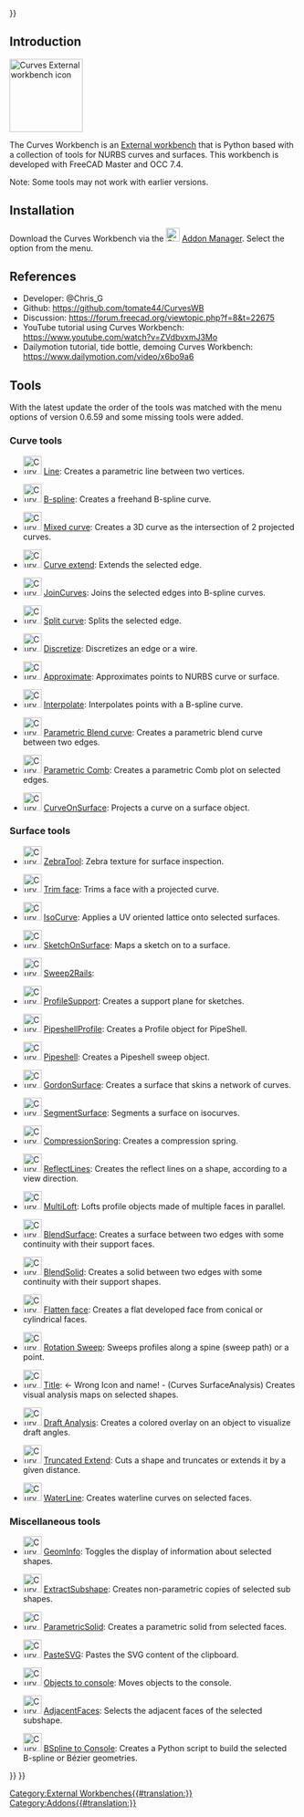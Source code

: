 <languages/>
{{UnfinishedDocu{{#translation:}}}}

<translate>

==Introduction== <!--T:2-->

</translate>
[[Image:Curves_workbench_icon.svg|thumb|128px|<translate><!--T:13--> Curves External workbench icon</translate>]]
{{TOCright}}
<translate>

<!--T:3-->
The Curves Workbench is an [[External_workbenches|External workbench]] that is Python based with a collection of tools for NURBS curves and surfaces. This workbench is developed with FreeCAD Master and OCC 7.4.

<!--T:14-->
Note: Some tools may not work with earlier versions.

==Installation== <!--T:4-->

<!--T:5-->
Download the Curves Workbench via the [[Image:Std_AddonMgr.svg|24px|link=Std_AddonMgr]] [[Std_AddonMgr|Addon Manager]]. Select the {{MenuCommand|Tools → Addon Manager}} option from the menu.

==References== <!--T:6-->

<!--T:7-->
* Developer: @Chris_G
* Github: https://github.com/tomate44/CurvesWB
* Discussion: https://forum.freecad.org/viewtopic.php?f=8&t=22675
* YouTube tutorial using Curves Workbench: https://www.youtube.com/watch?v=ZVdbvxmJ3Mo
* Dailymotion tutorial, tide bottle, demoing Curves Workbench: https://www.dailymotion.com/video/x6bo9a6

==Tools== <!--T:8-->

<!--T:15-->
With the latest update the order of the tools was matched with the menu options of version 0.6.59 and some missing tools were added.

===Curve tools=== <!--T:16-->

<!--T:17-->
* [[Image:Curves_Line.svg|32px]] [[Curves_Line|Line]]: Creates a parametric line between two vertices.

<!--T:18-->
* [[Image:Curves_EditableSpline.svg|32px]] [[Curves_EditableSpline|B-spline]]: Creates a freehand B-spline curve.

<!--T:19-->
* [[Image:Curves_MixedCurve.svg|32px]] [[Curves_MixedCurve|Mixed curve]]: Creates a 3D curve as the intersection of 2 projected curves.

<!--T:20-->
* [[Image:Curves_ExtendCurve.svg|32px]] [[Curves_ExtendCurve|Curve extend]]: Extends the selected edge.

<!--T:21-->
* [[Image:Curves_JoinCurve.svg|32px]] [[Curves_JoinCurve|JoinCurves]]: Joins the selected edges into B-spline curves.

<!--T:22-->
* [[Image:Curves_SplitCurve.svg|32px]] [[Curves_SplitCurve|Split curve]]: Splits the selected edge.

<!--T:23-->
* [[Image:Curves_Discretize.svg|32px]] [[Curves_Discretize|Discretize]]: Discretizes an edge or a wire.

<!--T:24-->
* [[Image:Curves_Approximate.svg|32px]] [[Curves_Approximate|Approximate]]: Approximates points to NURBS curve or surface.

<!--T:25-->
* [[Image:Curves_Interpolate.svg|32px]] [[Curves_Interpolate|Interpolate]]: Interpolates points with a B-spline curve.

<!--T:26-->
* [[Image:Curves_ParametricBlendCurve.svg|32px]] [[Curves_ParametricBlendCurve|Parametric Blend curve]]: Creates a parametric blend curve between two edges.

<!--T:27-->
* [[Image:Curves_ParametricComb.svg|32px]] [[Curves_ParametricComb|Parametric Comb]]: Creates a parametric Comb plot on selected edges.

<!--T:28-->
* [[Image:Curves_CurveOnSurface.svg|32px]] [[Curves_CurveOnSurface|CurveOnSurface]]: Projects a curve on a surface object.

===Surface tools=== <!--T:29-->

<!--T:30-->
* [[Image:Curves_ZebraTool.svg|32px]] [[Curves_ZebraTool|ZebraTool]]: Zebra texture for surface inspection.

<!--T:31-->
* [[Image:Curves_TrimFace.svg|32px]] [[Curves_TrimFace|Trim face]]: Trims a face with a projected curve.

<!--T:32-->
* [[Image:Curves_IsoCurve.svg|32px]] [[Curves_IsoCurve|IsoCurve]]: Applies a UV oriented lattice onto selected surfaces.

<!--T:33-->
* [[Image:Curves_SketchOnSurface.svg|32px]] [[Curves_SketchOnSurface|SketchOnSurface]]: Maps a sketch on to a surface.

<!--T:34-->
* [[Image:Curves_Sweep2Rails.svg|32px]] [[Curves_Sweep2Rails|Sweep2Rails]]:

<!--T:35-->
* [[Image:Curves_ProfileSupport.svg|32px]] [[Curves_ProfileSupport|ProfileSupport]]: Creates a support plane for sketches.

<!--T:36-->
* [[Image:Curves_PipeshellProfile.svg|32px]] [[Curves_PipeshellProfile|PipeshellProfile]]: Creates a Profile object for PipeShell.

<!--T:37-->
* [[Image:Curves_Pipeshell.svg|32px]] [[Curves_Pipeshell|Pipeshell]]: Creates a Pipeshell sweep object.

<!--T:38-->
* [[Image:Curves_GordonSurface.svg|32px]] [[Curves_GordonSurface|GordonSurface]]: Creates a surface that skins a network of curves.

<!--T:39-->
* [[Image:Curves_SegmentSurface.svg|32px]] [[Curves_SegmentSurface|SegmentSurface]]: Segments a surface on isocurves.

<!--T:40-->
* [[Image:Curves_CompressionSpring.svg|32px]] [[Curves_CompressionSpring|CompressionSpring]]: Creates a compression spring.

<!--T:41-->
* [[Image:Curves_ReflectLines.svg|32px]] [[Curves_ReflectLines|ReflectLines]]: Creates the reflect lines on a shape, according to a view direction.

<!--T:42-->
* [[Image:Curves_MultiLoft.svg|32px]] [[Curves_MultiLoft|MultiLoft]]: Lofts profile objects made of multiple faces in parallel.

<!--T:43-->
* [[Image:Curves_BlendSurf2.svg|32px]] [[Curves_BlendSurf2|BlendSurface]]: Creates a surface between two edges with some continuity with their support faces.

<!--T:58-->
* [[Image:Curves_BlendSolid.svg|32px]] [[Curves_BlendSolid|BlendSolid]]: Creates a solid between two edges with some continuity with their support shapes.

<!--T:44-->
* [[Image:Curves_FlattenFace.svg|32px]] [[Curves_FlattenFace|Flatten face]]: Creates a flat developed face from conical or cylindrical faces.

<!--T:45-->
* [[Image:Curves_RotationSweep.svg|32px]] [[Curves_RotationSweep|Rotation Sweep]]: Sweeps profiles along a spine (sweep path) or a point.

<!--T:46-->
* [[Image:Curves_ZebraTool.svg|32px]] [[Curves_SurfaceAnalysis|Title]]: <- Wrong Icon and name! - (Curves SurfaceAnalysis) Creates visual analysis maps on selected shapes.

<!--T:47-->
* [[Image:Curves_DraftAnalysis.svg|32px]] [[Curves_DraftAnalysis|Draft Analysis]]: Creates a colored overlay on an object to visualize draft angles.

<!--T:48-->
* [[Image:Curves_TruncateExtend.svg|32px]] [[Curves_TruncateExtend|Truncated Extend]]: Cuts a shape and truncates or extends it by a given distance.

<!--T:49-->
* [[Image:Curves_WaterlineCurves.svg|32px]] [[Curves_WaterlineCurves|WaterLine]]: Creates waterline curves on selected faces.

===Miscellaneous tools=== <!--T:50-->

<!--T:51-->
* [[Image:Curves_GeomInfo.svg|32px]] [[Curves_GeomInfo|GeomInfo]]: Toggles the display of information about selected shapes.

<!--T:52-->
* [[Image:Curves_ExtractSubshape.svg|32px]] [[Curves_ExtractSubshape|ExtractSubshape]]: Creates non-parametric copies of selected sub shapes.

<!--T:53-->
* [[Image:Curves_ParametricSolid.svg|32px]] [[Curves_ParametricSolid|ParametricSolid]]: Creates a parametric solid from selected faces.

<!--T:54-->
* [[Image:Curves_PasteSVG.svg|32px]] [[Curves_PasteSVG|PasteSVG]]: Pastes the SVG content of the clipboard.

<!--T:55-->
* [[Image:Curves_ToConsole.svg|32px]] [[Curves_ToConsole|Objects to console]]: Moves objects to the console.

<!--T:56-->
* [[Image:Curves_AdjacentFaces.svg|32px]] [[Curves_AdjacentFaces|AdjacentFaces]]: Selects the adjacent faces of the selected subshape.

<!--T:57-->
* [[Image:Curves_BSplineToConsole.svg|32px]] [[Curves_BSplineToConsole|BSpline to Console]]: Creates a Python script to build the selected B-spline or Bézier geometries.


</translate>
{{Curves Tools navi{{#translation:}}}}
{{Userdocnavi{{#translation:}}}}
[[Category:External Workbenches{{#translation:}}]]
[[Category:Addons{{#translation:}}]]